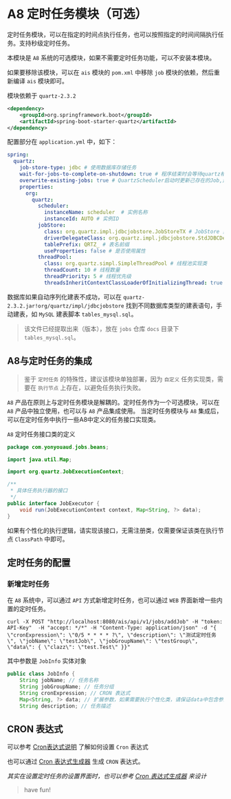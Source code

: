 # A8 定时任务模块（可选）

定时任务模块，可以在指定的时间点执行任务，也可以按照指定的时间间隔执行任务。支持秒级定时任务。

本模块是 `A8` 系统的可选模块，如果不需要定时任务功能，可以不安装本模块。

如果要移除该模块，可以在 `ais` 模块的 `pom.xml` 中移除 `job`
模块的依赖，然后重新编译 `ais` 模块即可。

模块依赖于 `quartz-2.3.2` 

```xml
<dependency>
    <groupId>org.springframework.boot</groupId>
    <artifactId>spring-boot-starter-quartz</artifactId>
</dependency>
```

配置部分在 `application.yml` 中，如下：

```yaml
spring:
  quartz:
    job-store-type: jdbc # 使用数据库存储任务
    wait-for-jobs-to-complete-on-shutdown: true # 程序结束时会等待quartz相关的内容结束
    overwrite-existing-jobs: true # QuartzScheduler启动时更新己存在的Job,这样就不用每次修改targetObject后删除qrtz_job_details表对应记录
    properties:
      org:
        quartz:
          scheduler:
            instanceName: scheduler  # 实例名称
            instanceId: AUTO # 实例ID
          jobStore:
            class: org.quartz.impl.jdbcjobstore.JobStoreTX # JobStore 实现类
            driverDelegateClass: org.quartz.impl.jdbcjobstore.StdJDBCDelegate # 方言实现类
            tablePrefix: QRTZ_ # 表名前缀
            useProperties: false # 是否使用属性
          threadPool:
            class: org.quartz.simpl.SimpleThreadPool # 线程池实现类
            threadCount: 10 # 线程数量
            threadPriority: 5 # 线程优先级
            threadsInheritContextClassLoaderOfInitializingThread: true # 是否继承类加载器
```

数据库如果自动序列化建表不成功，可以在 `quartz-2.3.2.jar!org/quartz/impl/jdbcjobstore` 找到不同数据库类型的建表语句，手动建表，如 `MySQL` 建表脚本 `tables_mysql.sql`。

> 该文件已经提取出来（版本），放在 `jobs` 仓库 `docs` 目录下 `tables_mysql.sql`。

## A8与定时任务的集成

> 鉴于 `定时任务` 的特殊性，建议该模块单独部署，因为 `自定义` 任务实现类，需要在 `执行节点` 上存在，以避免任务执行失败。

`A8` 产品在原则上与定时任务模块是解耦的。定时任务作为一个可选模块，可以在 `A8` 产品中独立使用，也可以与 `A8` 产品集成使用。
当定时任务模块与 `A8` 集成后，可以在定时任务中执行一些A8中定义的任务接口实现类。

`A8` 定时任务接口类的定义
```java
package com.yonyouaud.jobs.beans;

import java.util.Map;

import org.quartz.JobExecutionContext;

/**
 * 具体任务执行器的接口
 */
public interface JobExecutor {
    void run(JobExecutionContext context, Map<String, ?> data);
}
```

如果有个性化的执行逻辑，请实现该接口，无需注册类，仅需要保证该类在执行节点 `ClassPath` 中即可。

## 定时任务的配置

### 新增定时任务

在 `A8` 系统中，可以通过 `API` 方式新增定时任务，也可以通过 `WEB` 界面新增一些内置的定时任务。

```shell
curl -X POST "http://localhost:8080/ais/api/v1/jobs/addJob" -H "token: API-Key"  -H "accept: */*" -H "Content-Type: application/json" -d "{ \"cronExpression\": \"0/5 * * * * ?\", \"description\": \"测试定时任务\", \"jobName\": \"testJob\", \"jobGroupName\": \"testGroup\",  \"data\": { \"clazz\": \"test.Test\" }}"
```

其中参数是 `JobInfo` 实体对象
```java
public class JobInfo {
    String jobName; // 任务名称
    String jobGroupName; // 任务分组
    String cronExpression; // CRON 表达式
    Map<String, ?> data; // 扩展参数，如果需要执行个性化类，请保证data中包含参数 clazz，该参数为个性化类的全限定名
    String description; // 任务描述
```   

## CRON 表达式

可以参考 [Cron表达式说明](https://zhuanlan.zhihu.com/p/555641222) 了解如何设置 `Cron` 表达式

也可以通过 [Cron 表达式生成器](https://cron.qqe2.com/) 生成 `CRON` 表达式。

*其实在设置定时任务的设置界面时，也可以参考 [Cron 表达式生成器](https://cron.qqe2.com/) 来设计*


> have fun!